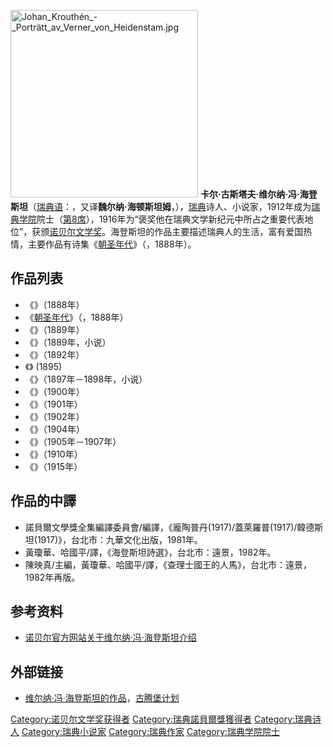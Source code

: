 [[File:Johan_Krouthén_-_Porträtt_av_Verner_von_Heidenstam.jpg|300px]]
'''卡尔·古斯塔夫·维尔纳·冯·海登斯坦'''（[[瑞典语|瑞典语]]：'''{{lang|sv|Carl Gustaf Verner von Heidenstam}}'''，又译'''魏尔纳·海顿斯坦姆'''，{{bd|1859年|7月6日|1940年|5月20日|catIdx=H}}），[[瑞典|瑞典]]诗人、小说家，1912年成为[[瑞典学院|瑞典学院]]院士（[[瑞典學院成員列表#第8席|第8席]]），1916年为“褒奖他在瑞典文学新纪元中所占之重要代表地位”，获颁[[诺贝尔文学奖|诺贝尔文学奖]]。海登斯坦的作品主要描述瑞典人的生活，富有爱国热情，主要作品有诗集《[[朝圣年代|朝圣年代]]》（''{{lang|sv|Vallfart och vandringsår}}''，1888年）。

== 作品列表 ==
* 《{{lang|sv|Från Col di Tenda till Blocksberg}}》（1888年）
* 《[[朝圣年代|朝圣年代]]》（''{{lang|sv|Vallfart och vandringsår}}''，1888年）
* 《{{lang|sv|Renässans}}》（1889年）
* 《{{lang|sv|Endymion}}》（1889年，小说）
* 《{{lang|sv|Hans Alienus}}》（1892年）
* 《{{lang|sv|Dykter}}》 (1895)
* 《{{lang|sv|Karolinerna}}》（1897年－1898年，小说）
* 《{{lang|sv|Sankt Göran och draken}}》（1900年）
* 《{{lang|sv|Heliga Birgittas pilgrimsfärd}}》（1901年）
* 《{{lang|sv|Ett folk}}》（1902年）
* 《{{lang|sv|Skogen susar}}》（1904年）
* 《{{lang|sv|Folkunga Trädet}}》（1905年－1907年）
* 《{{lang|sv|Svenskarna och deras hövdingar}}》（1910年）
* 《{{lang|sv|Nya Dikter}}》（1915年）

==作品的中譯==
*諾貝爾文學獎全集編譯委員會/編譯，《龐陶普丹(1917)/蓋萊羅普(1917)/韓德斯坦(1917)》，台北市：九華文化出版，1981年。
*黃瓊華、哈國平/譯，《海登斯坦詩選》，台北市：遠景，1982年。
*陳映真/主編，黃瓊華、哈國平/譯，《查理士國王的人馬》，台北市：遠景，1982年再版。

== 参考资料 ==
* [http://nobelprize.org/nobel_prizes/literature/laureates/1916/present.html 诺贝尔官方网站关于维尔纳·冯·海登斯坦介绍]

== 外部链接 ==
* [http://www.gutenberg.org/author/Verner+von+Heidenstam 维尔纳·冯·海登斯坦的作品]，[[古腾堡计划|古腾堡计划]]

{{诺贝尔文学奖获得者 (1901年-1925年)}}
{{Authority control}}
{{DEFAULTSORT:Heidenstam, Verner von}}

[[Category:诺贝尔文学奖获得者|Category:诺贝尔文学奖获得者]]
[[Category:瑞典諾貝爾獎獲得者|Category:瑞典諾貝爾獎獲得者]]
[[Category:瑞典诗人|Category:瑞典诗人]]
[[Category:瑞典小说家|Category:瑞典小说家]]
[[Category:瑞典作家|Category:瑞典作家]]
[[Category:瑞典学院院士|Category:瑞典学院院士]]